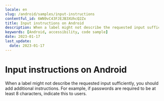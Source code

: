 ```yaml
---
locale: en
slug: /android/samples/input-instructions
contentful_id: 6WN9vC43FJEJB3XUhcQ2Zx
title: Input instructions on Android
description: When a label might not describe the requested input sufficiently, you should add additional instructions.
keywords: [Android, accessibility, code sample]
date: 2023-01-17
last_update:
  date: 2023-01-17
---
```


# Input instructions on Android

When a label might not describe the requested input sufficiently, you should add additional instructions. For example, if passwords are required to be at least 8 characters, indicate this to users.

<CodeSample id="input-instructions" framework="android" locale="en"/>
